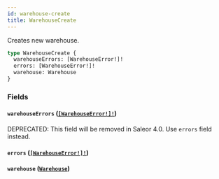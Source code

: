 ```yaml
---
id: warehouse-create
title: WarehouseCreate
---
```


Creates new warehouse.

```graphql
type WarehouseCreate {
  warehouseErrors: [WarehouseError!]!
  errors: [WarehouseError!]!
  warehouse: Warehouse
}
```

### Fields

#### `warehouseErrors` ([`[WarehouseError!]!`](/developer/api-reference/objects/warehouse-error))

<span class="badge badge--warning">DEPRECATED: This field will be removed in Saleor 4.0. Use `errors` field instead.</span>

#### `errors` ([`[WarehouseError!]!`](/developer/api-reference/objects/warehouse-error))

#### `warehouse` ([`Warehouse`](/developer/api-reference/objects/warehouse))
